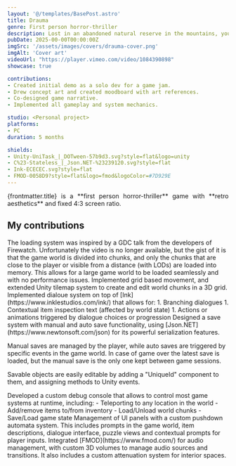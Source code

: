 ```yaml
---
layout: '@/templates/BasePost.astro'
title: Drauma
genre: First person horror-thriller
description: Lost in an abandoned natural reserve in the mountains, you discover a terrifying truth...
pubDate: 2025-00-00T00:00:00Z
imgSrc: '/assets/images/covers/drauma-cover.png'
imgAlt: 'Cover art'
videoUrl: "https://player.vimeo.com/video/1084390898"
showcase: true

contributions:
- Created initial demo as a solo dev for a game jam.
- Drew concept art and created moodboard with art references.
- Co-designed game narrative.
- Implemented all gameplay and system mechanics.

studio: <Personal project>
platforms:
- PC
duration: 5 months

shields:
- Unity-UniTask_|_DOTween-57b9d3.svg?style=flat&logo=unity
- C%23-Stateless_|_Json.NET-%23239120.svg?style=flat
- Ink-ECECEC.svg?style=flat
- FMOD-0058D9?style=flat&logo=fmod&logoColor=#7D929E
---
```


<div style="text-align: justify">
  {frontmatter.title} is a **first person horror-thriller** game with **retro aesthetics** and fixed 4:3 screen ratio.
</div>

<StoreLinkBanner
  itchUrl='https://icutter.itch.io/drauma'
/>

<ProjectDetails
  role='Game Designer - Lead Programmer'
  company={frontmatter.studio}
  platforms={frontmatter.platforms}
  time={frontmatter.duration}
/>

## My contributions

<Collapsible title="Open world dynamic loading system" important>
  The loading system was inspired by a GDC talk from the developers of Firewatch.
  Unfortunately the video is no longer available,
  but the gist of it is that the game world is divided into chunks,
  and only the chunks that are close to the player or visible from a distance (with LODs) are loaded into memory.
  This allows for a large game world to be loaded seamlessly and with no performance issues.
</Collapsible>

<Collapsible title="Grid-based movement and world">
  Implemented grid based movement, and extended Unity tilemap system to create and edit world chunks in a 3D grid.
</Collapsible>

<Collapsible title="Dialogue system">
  Implemented dialoue system on top of [Ink](https://www.inklestudios.com/ink/) that allows for:
  1. Branching dialogues
  1. Contextual item inspection text (affected by world state)
  1. Actions or animations triggered by dialogue choices or progression
</Collapsible>

<Collapsible title="Save system" important>
  Designed a save system with manual and auto save functionality,
  using [Json.NET](https://www.newtonsoft.com/json) for its powerful serialization features.

  Manual saves are managed by the player, while auto saves are triggered by specific events in the game world.
  In case of game over the latest save is loaded, but the manual save is the only one kept between game sessions.

  Savable objects are easily editable by adding a "UniqueId" component to them, and assigning methods to Unity events.
</Collapsible>

<Collapsible title="In-game debug/cheats console" important>
  Developed a custom debug console that allows to control most game systems at runtime, including:
  - Teleporting to any location in the world
  - Add/remove items to/from inventory
  - Load/Unload world chunks
  - Save/Load game state
</Collapsible>

<Collapsible title="UI system">
  Management of UI panels with a custom pushdown automata system.
  This includes prompts in the game world,
  item descriptions, dialogue interface,
  puzzle views and contextual prompts for player inputs.
</Collapsible>

<Collapsible title="Spatialized audio integration">
  Integrated [FMOD](https://www.fmod.com/) for audio management, with custom 3D volumes to manage audio sources and transitions.
  It also includes a custom attenuation system for interior spaces.
</Collapsible>
